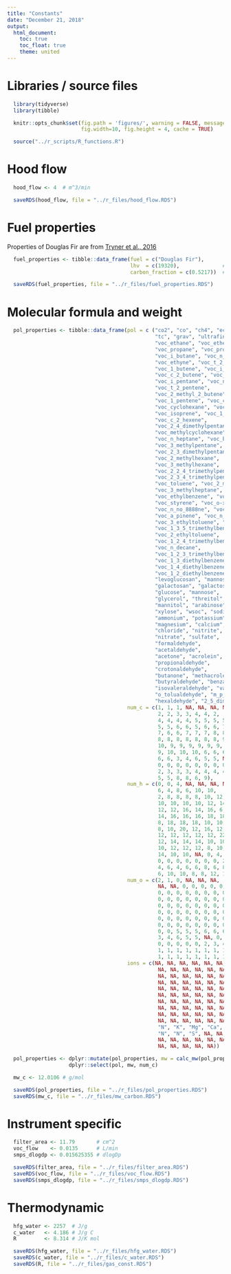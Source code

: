 ```yaml
---
title: "Constants"
date: "December 21, 2018"
output:
  html_document:
    toc: true
    toc_float: true
    theme: united
---
```


# Libraries / source files

```r
  library(tidyverse)
  library(tibble)
```

```r
  knitr::opts_chunk$set(fig.path = 'figures/', warning = FALSE, message = FALSE,
                        fig.width=10, fig.height = 4, cache = TRUE)
```

```r
  source("../r_scripts/R_functions.R")
```

# Hood flow

```r
  hood_flow <- 4  # m^3/min

  saveRDS(hood_flow, file = "../r_files/hood_flow.RDS")
```

# Fuel properties

Properties of Douglas Fir are from [Tryner et al., 2016](dx.doi.org/10.1021/acs.est.6b00440)

```r
  fuel_properties <- tibble::data_frame(fuel = c("Douglas Fir"),
                                        lhv  = c(19320),              # kJ/kg, dry basis
                                        carbon_fraction = c(0.5217))  # kg_C/kg_fuel, dry basis

  saveRDS(fuel_properties, file = "../r_files/fuel_properties.RDS")
```

# Molecular formula and weight 

```r
  pol_properties <- tibble::data_frame(pol = c ("co2", "co", "ch4", "ec", "oc",
                                                "tc", "grav", "ultrafines",
                                                "voc_ethane", "voc_ethene",
                                                "voc_propane", "voc_propene",
                                                "voc_i_butane", "voc_n_butane",
                                                "voc_ethyne", "voc_t_2_butene",
                                                "voc_1_butene", "voc_i_butene",
                                                "voc_c_2_butene", "voc_cyclopentane",
                                                "voc_i_pentane", "voc_n_pentane",
                                                "voc_t_2_pentene",
                                                "voc_2_methyl_2_butene",
                                                "voc_1_pentene", "voc_c_2_pentene",
                                                "voc_cyclohexane", "voc_n_hexane",
                                                "voc_isoprene", "voc_1_hexene",
                                                "voc_c_2_hexene",
                                                "voc_2_4_dimethylpentane",
                                                "voc_methylcyclohexane", 
                                                "voc_n_heptane", "voc_benzene",
                                                "voc_3_methylpentane",
                                                "voc_2_3_dimethylpentane",
                                                "voc_2_methylhexane",
                                                "voc_3_methylhexane",
                                                "voc_2_2_4_trimethylpentane",
                                                "voc_2_3_4_trimethylpentane",
                                                "voc_toluene", "voc_2_methylheptane",
                                                "voc_3_methylheptane", "voc_n_octane",
                                                "voc_ethylbenzene", "voc_m+p-xylene",
                                                "voc_styrene", "voc_o-xylene",
                                                "voc_n_no_8888ne", "voc_i_propylbenzene",
                                                "voc_a_pinene", "voc_n_propylbenzene",
                                                "voc_3_ethyltoluene", "voc_4_ethyltoluene",
                                                "voc_1_3_5_trimethylbenzene",
                                                "voc_2_ethyltoluene",
                                                "voc_1_2_4_trimethylbenzene",
                                                "voc_n_decane",
                                                "voc_1_2_3_trimethylbenzene",
                                                "voc_1_3_diethylbenzene",
                                                "voc_1_4_diethylbenzene",
                                                "voc_1_2_diethylbenzene",
                                                "levoglucosan", "mannosan",
                                                "galactosan", "galactose",
                                                "glucose", "mannose",
                                                "glycerol", "threitol",
                                                "mannitol", "arabinose",
                                                "xylose", "wsoc", "sodium",
                                                "ammonium", "potassium",
                                                "magnesium", "calcium",
                                                "chloride", "nitrite",
                                                "nitrate", "sulfate",
                                                "formaldehyde",
                                                "acetaldehyde",
                                                "acetone", "acrolein",
                                                "propionaldehyde",
                                                "crotonaldehyde",
                                                "butanone", "methacrolein",
                                                "butyraldehyde", "benzaldehyde",
                                                "isovaleraldehyde", "valeraldehyde",
                                                "o_tolualdehyde", "m_p_tolualdehyde",
                                                "hexaldehyde", "2_5_dimethylbenzaldehyde"),
                                       num_c = c(1, 1, 1, NA, NA, NA, NA, NA,
                                                 2, 2, 3, 3, 4, 4, 2,
                                                 4, 4, 4, 4, 5, 5, 5, 5, 5,
                                                 5, 5, 6, 6, 5, 6, 6, 7, 7,
                                                 7, 6, 6, 7, 7, 7, 8, 8, 7,
                                                 8, 8, 8, 8, 8, 8, 8, 9, 9,
                                                 10, 9, 9, 9, 9, 9, 9, 10,
                                                 9, 10, 10, 10, 6, 6, 6, 6,
                                                 6, 6, 3, 4, 6, 5, 5, NA, 0,
                                                 0, 0, 0, 0, 0, 0, 0, 0, 1,
                                                 2, 3, 3, 3, 4, 4, 4, 4, 7,
                                                 5, 5, 8, 8, 6, 9),
                                       num_h = c(0, 0, 4, NA, NA, NA, NA, NA,
                                                 6, 4, 8, 6, 10, 10,
                                                 2, 8, 8, 8, 8, 10, 12, 12,
                                                 10, 10, 10, 10, 12, 14, 8,
                                                 12, 12, 16, 14, 16, 6,
                                                 14, 16, 16, 16, 18, 18,
                                                 8, 18, 18, 18, 10, 10,
                                                 8, 10, 20, 12, 16, 12,
                                                 12, 12, 12, 12, 12, 22,
                                                 12, 14, 14, 14, 10, 10,
                                                 10, 12, 12, 12, 8, 10,
                                                 14, 10, 10, NA, 0, 4,
                                                 0, 0, 0, 0, 0, 0, 0, 2,
                                                 4, 6, 4, 6, 6, 8, 6, 8,
                                                 6, 10, 10, 8, 8, 12, 10),
                                       num_o = c(2, 1, 0, NA, NA, NA,
                                                 NA, NA, 0, 0, 0, 0, 0,
                                                 0, 0, 0, 0, 0, 0, 0, 0,
                                                 0, 0, 0, 0, 0, 0, 0, 0,
                                                 0, 0, 0, 0, 0, 0, 0, 0,
                                                 0, 0, 0, 0, 0, 0, 0, 0,
                                                 0, 0, 0, 0, 0, 0, 0, 0,
                                                 0, 0, 0, 0, 0, 0, 0, 0,
                                                 0, 0, 5, 5, 5, 6, 6, 6,
                                                 3, 4, 6, 5, 5, NA, 0,
                                                 0, 0, 0, 0, 0, 2, 3, 4,
                                                 1, 1, 1, 1, 1, 1, 1, 1,
                                                 1, 1, 1, 1, 1, 1, 1, 1),
                                       ions = c(NA, NA, NA, NA, NA, NA,
                                                 NA, NA, NA, NA, NA, NA, NA,
                                                 NA, NA, NA, NA, NA, NA, NA, NA,
                                                 NA, NA, NA, NA, NA, NA, NA, NA,
                                                 NA, NA, NA, NA, NA, NA, NA, NA,
                                                 NA, NA, NA, NA, NA, NA, NA, NA,
                                                 NA, NA, NA, NA, NA, NA, NA, NA,
                                                 NA, NA, NA, NA, NA, NA, NA, NA,
                                                 NA, NA, NA, NA, NA, NA, NA, NA,
                                                 NA, NA, NA, NA, NA, NA, "Na",
                                                 "N", "K", "Mg", "Ca", "Cl",
                                                 "N", "N", "S", NA, NA, NA, NA,
                                                 NA, NA, NA, NA, NA, NA, NA,
                                                 NA, NA, NA, NA, NA))

  pol_properties <- dplyr::mutate(pol_properties, mw = calc_mw(pol_properties)) %>%
                    dplyr::select(pol, mw, num_c)

  mw_c <- 12.0106 # g/mol
```

```r
  saveRDS(pol_properties, file = "../r_files/pol_properties.RDS")
  saveRDS(mw_c, file = "../r_files/mw_carbon.RDS")
```

# Instrument specific

```r
  filter_area <- 11.79       # cm^2
  voc_flow    <- 0.0135      # L/min
  smps_dlogdp <- 0.015625355 # dlogDp

  saveRDS(filter_area, file = "../r_files/filter_area.RDS")
  saveRDS(voc_flow, file = "../r_files/voc_flow.RDS")
  saveRDS(smps_dlogdp, file = "../r_files/smps_dlogdp.RDS")
```

# Thermodynamic

```r
  hfg_water <- 2257  # J/g
  c_water   <- 4.186 # J/g C
  R         <- 8.314 # J/K mol

  saveRDS(hfg_water, file = "../r_files/hfg_water.RDS")
  saveRDS(c_water, file = "../r_files/c_water.RDS")
  saveRDS(R, file = "../r_files/gas_const.RDS")
```